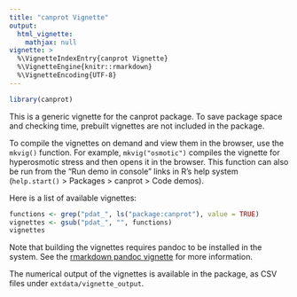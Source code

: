 ```yaml
---
title: "canprot Vignette"
output:
  html_vignette:
    mathjax: null
vignette: >
  %\VignetteIndexEntry{canprot Vignette}
  %\VignetteEngine{knitr::rmarkdown}
  %\VignetteEncoding{UTF-8}
---
```


```r
library(canprot)
```

This is a generic vignette for the canprot package.
To save package space and checking time, prebuilt vignettes are not included in the package.

To compile the vignettes on demand and view them in the browser, use the `mkvig()` function.
For example, `mkvig("osmotic")` compiles the vignette for hyperosmotic stress and then opens it in the browser.
This function can also be run from the "Run demo in console" links in R's help system (`help.start()` > Packages > canprot > Code demos).

Here is a list of available vignettes:
```r
functions <- grep("pdat_", ls("package:canprot"), value = TRUE)
vignettes <- gsub("pdat_", "", functions)
vignettes
```

Note that building the vignettes requires pandoc to be installed in the system.
See the [rmarkdown pandoc vignette](../../rmarkdown/doc/pandoc.html) for more information.

The numerical output of the vignettes is available in the package, as CSV files under `extdata/vignette_output`.
